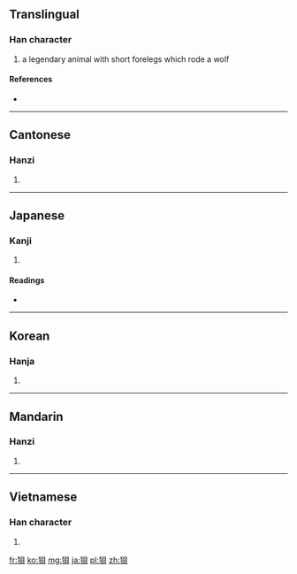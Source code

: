{{also|狈}}
==Translingual==

===Han character===
{{Han char|rn=94|rad=犬|as=07|sn=10|four=4628<sub>0</sub>|canj=大竹月山金 (KHBUC)}}

# a legendary animal with short forelegs which rode a wolf

====References====
* {{Han ref|kx=0712.030|dkj=20433|dj=1124.040|hdz=21349.030|uh=72FD|ud=29437|bh=AF56|bd=44886}}

----

==Cantonese==

===Hanzi===
{{yue-hanzi|jyut=|y=bui3|sim=狈}}

# {{defn|Cantonese|sort=犬07}}

----

==Japanese==

===Kanji===
{{ja-kanji|grade=|rs=犬07}}

# {{defn|Japanese|sort=犬07}}

====Readings====
* {{ja-readings|on=[[はい]] (hai), [[ばい]] (bai)|kun=}}

----

==Korean==

===Hanja===
{{ko-hanja|hangeul=패|eumhun=|rv=pae|mr=p'ae|y=phay}}

# {{defn|Korean|sort=犬07}}

----

==Mandarin==

===Hanzi===
{{cmn-hanzi|sim=狈|pin=[[bèi]] ([[bei4]]), [[xiāo]] ([[xiao1]])|wg=pei<sup>4</sup>, hsiao<sup>1</sup>}}

# {{defn|Mandarin|sort=犬07}}

----

==Vietnamese==

===Han character===
{{vi-hantu|[[bái]]|rs=犬07}}

# {{defn|Vietnamese|sort=犬07}}

[[fr:狽]]
[[ko:狽]]
[[mg:狽]]
[[ja:狽]]
[[pl:狽]]
[[zh:狽]]